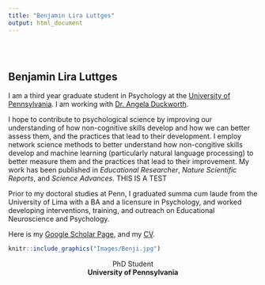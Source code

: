 ```yaml
---
title: "Benjamin Lira Luttges"
output: html_document
---
```


```{=html}
<style type="text/css">
.title {
  display: none;
}

#getting-started img {
  margin-right: 10px;
}

</style>
```
<div class="row" style="padding-top: 30px;">

::: {.col-sm-6}
# **Benjamin Lira Luttges**

I am a third year graduate student in Psychology at the [University of Pennsylvania](upenn.edu). I am working with [Dr. Angela Duckworth](angeladuckworth.com).

I hope to contribute to psychological science by improving our understanding of how non-cognitive skills develop and how we can better assess them, and the practices that lead to their development. I employ network science methods to better understand how non-congitive skills develop and machine learning (particularly natural language processing) to better measure them and the practices that lead to their improvement. My work has been published in *Educational Researcher*, *Nature Scientific Reports*, and *Science Advances*. THIS IS A TEST

Prior to my doctoral studies at Penn, I graduated summa cum laude from the University of Lima with a BA and a licensure in Psychology, and worked developing interventions, training, and outreach on Educational Neuroscience and Psychology.

<!-- <iframe src="https://calendar.google.com/calendar/embed?src=blira%40characterlab.org&ctz=America%2FNew_York" style="border: 0" width="800" height="600" frameborder="0" scrolling="no"></iframe> -->

Here is my [Google Scholar Page](https://scholar.google.com/citations?user=St3vJckAAAAJ&hl=en), and my [CV](https://lirabenjamin.github.io/CV.pdf).

<!-- <form -->
<!--   action="https://formspree.io/f/mdopqldn" -->
<!--   method="POST" -->
<!-- > -->
<!-- <label> -->
<!-- Your email: -->
<!-- <input type="email" name="_replyto"> -->
<!-- </label> -->
<!-- <label> -->
<!-- Your message: -->
<!-- </br> -->
<!-- <textarea name="message"></textarea> -->
<!-- </label> -->

  <!-- your other form fields go here

<!--   <button type="submit">Send</button> -->
<!-- </form> -->
:::

::: {.col-sm-6}
```r
knitr::include_graphics("Images/Benji.jpg")
```
<center>
<p style="margin-bottom:0;">
    PhD Student
</p>
<p style="margin : 0; padding-top:0;">
    **University of Pennsylvania**
</p>
</center>



:::